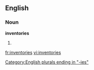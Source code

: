 ==English==

===Noun===
'''inventories'''

# {{plural of|[[inventory]]}}

[[Category:English plurals ending in "-ies"]]

[[fr:inventories]]
[[vi:inventories]]